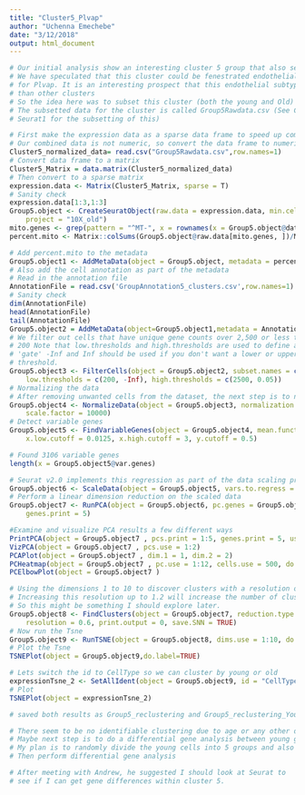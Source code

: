 ```yaml
---
title: "Cluster5_Plvap"
author: "Uchenna Emechebe"
date: "3/12/2018"
output: html_document
---
```


```r
# Our initial analysis show an interesting cluster 5 group that also seem to have an age component
# We have speculated that this cluster could be fenestrated endothelial cells as they are enriched
# for Plvap. It is an interesting prospect that this endothelial subtype is more affected by age
# than other clusters
# So the idea here was to subset this cluster (both the young and Old) and rerun the analysis
# The subsetted data for the cluster is called Group5Rawdata.csv (See Combined
# Seurat1 for the subsetting of this)

# First make the expression data as a sparse data frame to speed up computation. 
# Our combined data is not numeric, so convert the data frame to numeric
Cluster5_normalized_data= read.csv("Group5Rawdata.csv",row.names=1)
# Convert data frame to a matrix
Cluster5_Matrix = data.matrix(Cluster5_normalized_data)
# Then convert to a sparse matrix
expression.data <- Matrix(Cluster5_Matrix, sparse = T)
# Sanity check
expression.data[1:3,1:3]
Group5.object <- CreateSeuratObject(raw.data = expression.data, min.cells = 3, min.genes = 200, 
    project = "10X_old")
mito.genes <- grep(pattern = "^MT-", x = rownames(x = Group5.object@data), value = TRUE)
percent.mito <- Matrix::colSums(Group5.object@raw.data[mito.genes, ])/Matrix::colSums(Group5.object@raw.data)

# Add percent.mito to the metadata
Group5.object1 <- AddMetaData(object = Group5.object, metadata = percent.mito, col.name = "percent.mito")
# Also add the cell annotation as part of the metadata
# Read in the annotation file
AnnotationFile = read.csv('GroupAnnotation5_clusters.csv',row.names=1)
# Sanity check
dim(AnnotationFile)
head(AnnotationFile)
tail(AnnotationFile)
Group5.object2 = AddMetaData(object=Group5.object1,metadata = AnnotationFile)
# We filter out cells that have unique gene counts over 2,500 or less than
# 200 Note that low.thresholds and high.thresholds are used to define a
# 'gate' -Inf and Inf should be used if you don't want a lower or upper
# threshold.
Group5.object3 <- FilterCells(object = Group5.object2, subset.names = c("nGene", "percent.mito"), 
    low.thresholds = c(200, -Inf), high.thresholds = c(2500, 0.05))
# Normalizing the data
# After removing unwanted cells from the dataset, the next step is to normalize the data. By default, we employ a global-scaling normalization method “LogNormalize” that normalizes the gene expression measurements for each cell by the total expression, multiplies this by a scale factor (10,000 by default), and log-transforms the result.
Group5.object4 <- NormalizeData(object = Group5.object3, normalization.method = "LogNormalize", 
    scale.factor = 10000)
# Detect variable genes
Group5.object5 <- FindVariableGenes(object = Group5.object4, mean.function = ExpMean, dispersion.function = LogVMR, 
    x.low.cutoff = 0.0125, x.high.cutoff = 3, y.cutoff = 0.5)

# Found 3106 variable genes
length(x = Group5.object5@var.genes)

# Seurat v2.0 implements this regression as part of the data scaling process. Therefore, the RegressOut function has been deprecated, and replaced with the vars.to.regress argument in ScaleData.
Group5.object6 <- ScaleData(object = Group5.object5, vars.to.regress = c("nUMI", "percent.mito"))
# Perform a linear dimension reduction on the scaled data
Group5.object7 <- RunPCA(object = Group5.object6, pc.genes = Group5.object6@var.genes, do.print = TRUE, pcs.print = 1:5, 
    genes.print = 5)

#Examine and visualize PCA results a few different ways
PrintPCA(object = Group5.object7 , pcs.print = 1:5, genes.print = 5, use.full = FALSE)
VizPCA(object = Group5.object7 , pcs.use = 1:2)
PCAPlot(object = Group5.object7 , dim.1 = 1, dim.2 = 2)
PCHeatmap(object = Group5.object7 , pc.use = 1:12, cells.use = 500, do.balanced = TRUE, label.columns = FALSE, use.full = FALSE)
PCElbowPlot(object = Group5.object7 )

# Using the dimensions 1 to 10 to discover clusters with a resolution of 0.6. 
# Increasing this resolution up to 1.2 will increase the number of clusters discovered
# So this might be something I should explore later.
Group5.object8 <- FindClusters(object = Group5.object7, reduction.type = "pca", dims.use = 1:10, 
    resolution = 0.6, print.output = 0, save.SNN = TRUE)
# Now run the Tsne
Group5.object9 <- RunTSNE(object = Group5.object8, dims.use = 1:10, do.fast = TRUE)
# Plot the Tsne
TSNEPlot(object = Group5.object9,do.label=TRUE)

# Lets switch the id to CellType so we can cluster by young or old
expressionTsne_2 <- SetAllIdent(object = Group5.object9, id = "CellType")
# Plot
TSNEPlot(object = expressionTsne_2)

# saved both results as Group5_reclustering and Group5_reclustering_Young_Old

# There seem to be no identifiable clustering due to age or any other discernible variable. 
# Maybe next step is to do a differential gene analysis between young group 5 and old group 5
# My plan is to randomly divide the young cells into 5 groups and also old cells into 5 groups
# Then perform differential gene analysis

# After meeting with Andrew, he suggested I should look at Seurat to 
# see if I can get gene differences within cluster 5.

```





